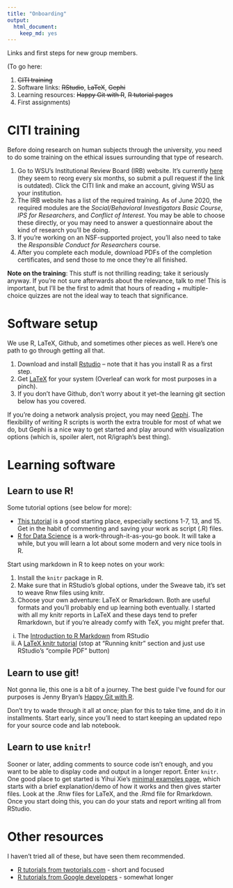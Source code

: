```yaml
---
title: "Onboarding"
output: 
  html_document: 
    keep_md: yes
---
```


Links and first steps for new group members. 

(To go here:

1. ~~CITI training~~
2. Software links: ~~RStudio~~, ~~LaTeX~~, ~~Gephi~~
3. Learning resources: ~~Happy Git with R~~, ~~R tutorial pages~~
4. First assignments)


# CITI training

Before doing research on human subjects through the university, you need to do some training on the ethical issues surrounding that type of research. 

1. Go to WSU's Institutional Review Board (IRB) website. It's currently [here](https://www.wright.edu/research/research-compliance/irb-general-information) (they seem to reorg every six months, so submit a pull request if the link is outdated). Click the CITI link and make an account, giving WSU as your institution.  
2. The IRB website has a list of the required training. As of June 2020, the required modules are the *Social/Behavioral Investigators Basic Course*, *IPS for Researchers*, and *Conflict of Interest*. You may be able to choose these directly, or you may need to answer a questionnaire about the kind of research you'll be doing. 
3. If you're working on an NSF-supported project, you'll also need to take the *Responsible Conduct for Researchers* course. 
4. After you complete each module, download PDFs of the completion certificates, and send those to me once they're all finished. 

**Note on the training**: This stuff is not thrilling reading; take it seriously anyway. If you're not sure afterwards about the relevance, talk to me! This is important, but I'll be the first to admit that hours of reading + multiple-choice quizzes are not the ideal way to teach that significance. 



# Software setup

We use R, LaTeX, Github, and sometimes other pieces as well. Here's one path to go through getting all that.

1. Download and install [Rstudio](https://rstudio.com/products/rstudio/download/) -- note that it has you install R as a first step. 
2. Get [LaTeX](https://www.latex-project.org/get/) for your system (Overleaf can work for most purposes in a pinch).
3. If you don't have Github, don't worry about it yet--the learning git section below has you covered.

If you're doing a network analysis project, you may need [Gephi](https://gephi.org/). The flexibility of writing R scripts is worth the extra trouble for most of what we do, but Gephi is a nice way to get started and play around with visualization options (which is, spoiler alert, not R/igraph's best thing). 


# Learning software

## Learn to use R! 

Some tutorial options (see below for more):

* [This tutorial](http://www.cyclismo.org/tutorial/R/) is a good starting place, especially sections 1-7, 13, and 15. Get in the habit of commenting and saving your work as script (.R) files. 
* [R for Data Science](https://r4ds.had.co.nz/) is a work-through-it-as-you-go book. It will take a while, but you will learn a lot about some modern and very nice tools in R.

Start using markdown in R to keep notes on your work:

1. Install the `knitr` package in R. 
2. Make sure that in RStudio's global options, under the Sweave tab, it's set to weave Rnw files using knitr.
3. Choose your own adventure: LaTeX or Rmarkdown. Both are useful formats and you'll probably end up learning both eventually. I started with all my knitr reports in LaTeX and these days tend to prefer Rmarkdown, but if you're already comfy with TeX, you might prefer that.
  i) The [Introduction to R Markdown](https://rmarkdown.rstudio.com/articles_intro.html) from RStudio
  ii) A [LaTeX knitr tutorial](https://joshldavis.com/2014/04/12/beginners-tutorial-for-knitr/) (stop at "Running knitr" section and just use RStudio's "compile PDF" button)


## Learn to use git! 

Not gonna lie, this one is a bit of a journey. The best guide I've found for our purposes is Jenny Bryan's [Happy Git with R](https://happygitwithr.com/). 

Don't try to wade through it all at once; plan for this to take time, and do it in installments. Start early, since you'll need to start keeping an updated repo for your source code and lab notebook. 


## Learn to use `knitr`!

Sooner or later, adding comments to source code isn't enough, and you want to be able to display code and output in a longer report. Enter `knitr`. One good place to get started is Yihui Xie's [minimal examples page](https://yihui.org/knitr/demo/minimal/), which starts with a brief explanation/demo of how it works and then gives starter files. Look at the .Rnw files for LaTeX, and the .Rmd file for Rmarkdown. Once you start doing this, you can do your stats and report writing all from RStudio. 


# Other resources

I haven't tried all of these, but have seen them recommended. 

* [R tutorials from twotorials.com](https://www.twotorials.com) - short and focused
* [R tutorials from Google developers](https://www.youtube.com/playlist?list=PLOU2XLYxmsIK9qQfztXeybpHvru-TrqAP) - somewhat longer